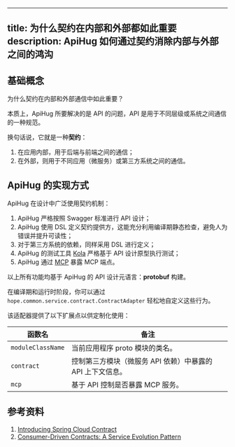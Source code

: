 
---
title: 为什么契约在内部和外部都如此重要
description: ApiHug 如何通过契约消除内部与外部之间的鸿沟
---



  ## 基础概念

<TipInfo>
  为什么契约在内部和外部通信中如此重要？
</TipInfo>

本质上，ApiHug 所要解决的是 API 的问题，API 是用于不同层级或系统之间通信的一种规范。

换句话说，它就是一种**契约**：

1. 在应用内部，用于后端与前端之间的通信；
2. 在外部，则用于不同应用（微服务）或第三方系统之间的通信。


## ApiHug 的实现方式

ApiHug 在设计中广泛使用契约机制：

1. ApiHug 严格按照 Swagger 标准进行 API 设计；
2. ApiHug 使用 DSL 定义契约提供方，这能充分利用编译期静态检查，避免人为错误并提升可读性；
3. 对于第三方系统的依赖，同样采用 DSL 进行定义；
4. ApiHug 的测试工具 [Kola](/zhCN-docs/kola) 严格基于 API 设计原型执行测试；
5. ApiHug 通过 [MCP](/zhCN-docs/mcp/001_start) 暴露 MCP 端点。

以上所有功能均基于 ApiHug 的 API 设计元语言：**protobuf** 构建。

在编译期和运行时阶段，你可以通过 `hope.common.service.contract.ContractAdapter` 轻松地自定义这些行为。

该适配器提供了以下扩展点以供定制化使用：

| 函数名               | 备注                                 |
|-------------------|------------------------------------|
| `moduleClassName` | 当前应用程序 proto 模块的类名。                |
| `contract`        | 控制第三方模块（微服务 API 依赖）中暴露的 API 上下文信息。 |
| `mcp`             | 基于 API 控制是否暴露 MCP 服务。              |



## 参考资料

1. [Introducing Spring Cloud Contract](https://docs.spring.io/spring-cloud-contract/reference/getting-started/introducing-spring-cloud-contract.html)
2. [Consumer-Driven Contracts: A Service Evolution Pattern](https://martinfowler.com/articles/consumerDrivenContracts.html)
